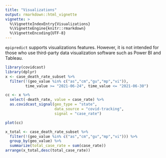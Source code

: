 ```yaml
---
title: "Visualizations"
output: rmarkdown::html_vignette
vignette: >
  %\VignetteIndexEntry{Visualizations}
  %\VignetteEngine{knitr::rmarkdown}
  %\VignetteEncoding{UTF-8}
---
```


`epipredict` supports visualizations features. However, it is not intended for
those who use third-party data visualization software such as Power BI and
Tableau.

```r
library(covidcast)
library(dplyr)
x <- case_death_rate_subset %>%
  filter(!(geo_value %in% c("as","cm","gu","mp","vi")),
         time_value >= "2021-06-24", time_value <= "2021-06-30")

cc <- x %>%
  select(-death_rate, value = case_rate) %>%
  as.covidcast_signal(geo_type = "state",
                      data_source = "covid-tracking",
                      signal = "case_rate")

plot(cc)
```

```r
x_total <- case_death_rate_subset %>%
  filter(!(geo_value %in% c("as","cm","gu","mp","vi"))) %>%
  group_by(geo_value) %>%
  summarize(total_case_rate = sum(case_rate))
arrange(x_total,desc(total_case_rate))
```

